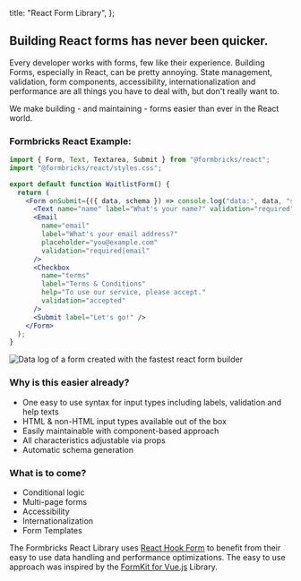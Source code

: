 
  title: "React Form Library",
};

## Building React forms has never been quicker.

Every developer works with forms, few like their experience. Building Forms, especially in React, can be pretty annoying. State management, validation, form components, accessibility, internationalization and performance are all things you have to deal with, but don't really want to.

We make building - and maintaining - forms easier than ever in the React world.

### Formbricks React Example:

```jsx
import { Form, Text, Textarea, Submit } from "@formbricks/react";
import "@formbricks/react/styles.css";

export default function WaitlistForm() {
  return (
    <Form onSubmit={({ data, schema }) => console.log("data:", data, "schema:", schema)}>
      <Text name="name" label="What's your name?" validation="required" />
      <Email
        name="email"
        label="What's your email address?"
        placeholder="you@example.com"
        validation="required|email"
      />
      <Checkbox
        name="terms"
        label="Terms & Conditions"
        help="To use our service, please accept."
        validation="accepted"
      />
      <Submit label="Let's go!" />
    </Form>
  );
}
```

<div className="grid grid-cols-1 sm:grid-cols-2">
<Image
  src={StyleClasses}
  alt="Data log of a form created with the fastest react form builder"
  className="rounded-lg"
/>

</div>

### Why is this easier already?

- One easy to use syntax for input types including labels, validation and help texts
- HTML & non-HTML input types available out of the box
- Easily maintainable with component-based approach
- All characteristics adjustable via props
- Automatic schema generation

### What is to come?

- Conditional logic
- Multi-page forms
- Accessibility
- Internationalization
- Form Templates

The Formbricks React Library uses [React Hook Form](https://react-hook-form.com/) to benefit from their easy to use data handling and performance optimizations. The easy to use approach was inspired by the [FormKit for Vue.js](https://formkit.com/) Library.

